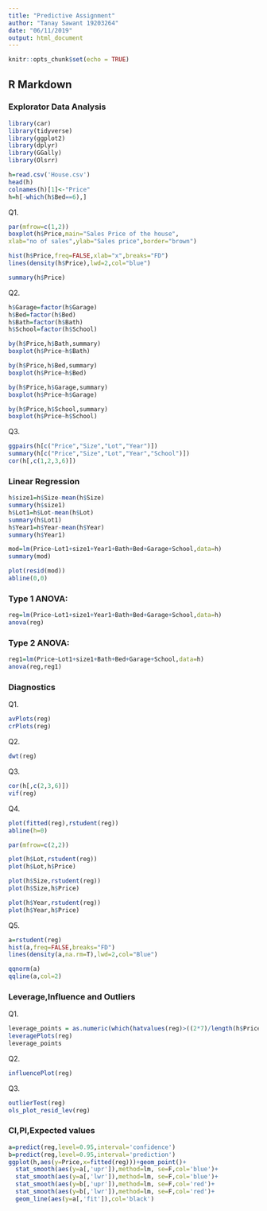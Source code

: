 ---
title: "Predictive Assignment"
author: "Tanay Sawant 19203264"
date: "06/11/2019"
output: html_document
---

```{r setup, include=FALSE}
knitr::opts_chunk$set(echo = TRUE)
```

## R Markdown
### Explorator Data Analysis
```{r}
library(car)
library(tidyverse)
library(ggplot2)
library(dplyr)
library(GGally)
library(Olsrr)

h=read.csv('House.csv')
head(h)
colnames(h)[1]<-"Price"
h=h[-which(h$Bed==6),]

```
Q1.
```{r}
par(mfrow=c(1,2))
boxplot(h$Price,main="Sales Price of the house",
xlab="no of sales",ylab="Sales price",border="brown")

hist(h$Price,freq=FALSE,xlab="x",breaks="FD")
lines(density(h$Price),lwd=2,col="blue")

summary(h$Price)
```

Q2.
```{r}
h$Garage=factor(h$Garage)
h$Bed=factor(h$Bed)
h$Bath=factor(h$Bath)
h$School=factor(h$School)

by(h$Price,h$Bath,summary)
boxplot(h$Price~h$Bath)

by(h$Price,h$Bed,summary)
boxplot(h$Price~h$Bed)

by(h$Price,h$Garage,summary)
boxplot(h$Price~h$Garage)

by(h$Price,h$School,summary)
boxplot(h$Price~h$School)
```

Q3.
```{r}
ggpairs(h[c("Price","Size","Lot","Year")])
summary(h[c("Price","Size","Lot","Year","School")])
cor(h[,c(1,2,3,6)])
```
### Linear Regression
```{r}
h$size1=h$Size-mean(h$Size)
summary(h$size1)
h$Lot1=h$Lot-mean(h$Lot)
summary(h$Lot1)
h$Year1=h$Year-mean(h$Year)
summary(h$Year1)

mod=lm(Price~Lot1+size1+Year1+Bath+Bed+Garage+School,data=h)
summary(mod)

plot(resid(mod))
abline(0,0)

```

### Type 1 ANOVA:
```{r}
reg=lm(Price~Lot1+size1+Year1+Bath+Bed+Garage+School,data=h)
anova(reg)
```
### Type 2 ANOVA:
```{r}
reg1=lm(Price~Lot1+size1+Bath+Bed+Garage+School,data=h)
anova(reg,reg1)
```

### Diagnostics
Q1.
```{r}
avPlots(reg)
crPlots(reg)
```
Q2.
```{r}
dwt(reg)
```
Q3.
```{r}
cor(h[,c(2,3,6)])
vif(reg)
```
Q4.
```{r}
plot(fitted(reg),rstudent(reg))
abline(h=0)

par(mfrow=c(2,2))

plot(h$Lot,rstudent(reg))
plot(h$Lot,h$Price)

plot(h$Size,rstudent(reg))
plot(h$Size,h$Price)

plot(h$Year,rstudent(reg))
plot(h$Year,h$Price)
```

Q5.
```{r}
a=rstudent(reg)
hist(a,freq=FALSE,breaks="FD")
lines(density(a,na.rm=T),lwd=2,col="Blue")

qqnorm(a)
qqline(a,col=2)
```

### Leverage,Influence and Outliers
Q1.
```{r}
leverage_points = as.numeric(which(hatvalues(reg)>((2*7)/length(h$Price))))
leveragePlots(reg)
leverage_points
```
Q2.
```{r}
influencePlot(reg)
```
Q3.
```{r}
outlierTest(reg)
ols_plot_resid_lev(reg)
```
### CI,PI,Expected values
```{r}
a=predict(reg,level=0.95,interval='confidence')
b=predict(reg,level=0.95,interval='prediction')
ggplot(h,aes(y=Price,x=fitted(reg)))+geom_point()+
  stat_smooth(aes(y=a[,'upr']),method=lm, se=F,col='blue')+
  stat_smooth(aes(y=a[,'lwr']),method=lm, se=F,col='blue')+
  stat_smooth(aes(y=b[,'upr']),method=lm, se=F,col='red')+
  stat_smooth(aes(y=b[,'lwr']),method=lm, se=F,col='red')+
  geom_line(aes(y=a[,'fit']),col='black')

```